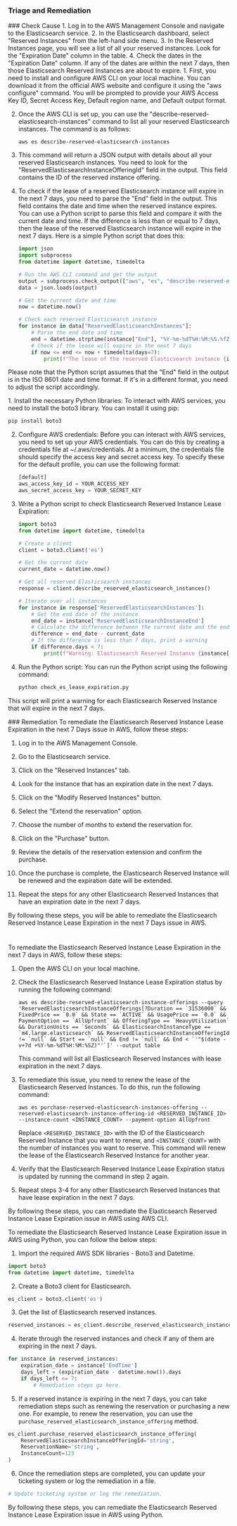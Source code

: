 
### Triage and Remediation
<Tabs>

<Tab title='Cause'>
### Check Cause
<AccordionGroup>
<Accordion title='Using Console' defaultOpen='true'>
1. Log in to the AWS Management Console and navigate to the Elasticsearch service.
2. In the Elasticsearch dashboard, select "Reserved Instances" from the left-hand side menu.
3. In the Reserved Instances page, you will see a list of all your reserved instances. Look for the "Expiration Date" column in the table.
4. Check the dates in the "Expiration Date" column. If any of the dates are within the next 7 days, then those Elasticsearch Reserved Instances are about to expire.
</Accordion>

<Accordion title='Using CLI'>
1. First, you need to install and configure AWS CLI on your local machine. You can download it from the official AWS website and configure it using the "aws configure" command. You will be prompted to provide your AWS Access Key ID, Secret Access Key, Default region name, and Default output format.

2. Once the AWS CLI is set up, you can use the "describe-reserved-elasticsearch-instances" command to list all your reserved Elasticsearch instances. The command is as follows:

   ```
   aws es describe-reserved-elasticsearch-instances
   ```

3. This command will return a JSON output with details about all your reserved Elasticsearch instances. You need to look for the "ReservedElasticsearchInstanceOfferingId" field in the output. This field contains the ID of the reserved instance offering.

4. To check if the lease of a reserved Elasticsearch instance will expire in the next 7 days, you need to parse the "End" field in the output. This field contains the date and time when the reserved instance expires. You can use a Python script to parse this field and compare it with the current date and time. If the difference is less than or equal to 7 days, then the lease of the reserved Elasticsearch instance will expire in the next 7 days. Here is a simple Python script that does this:

   ```python
   import json
   import subprocess
   from datetime import datetime, timedelta

   # Run the AWS CLI command and get the output
   output = subprocess.check_output(["aws", "es", "describe-reserved-elasticsearch-instances"])
   data = json.loads(output)

   # Get the current date and time
   now = datetime.now()

   # Check each reserved Elasticsearch instance
   for instance in data["ReservedElasticsearchInstances"]:
       # Parse the end date and time
       end = datetime.strptime(instance["End"], "%Y-%m-%dT%H:%M:%S.%fZ")
       # Check if the lease will expire in the next 7 days
       if now <= end <= now + timedelta(days=7):
           print(f"The lease of the reserved Elasticsearch instance {instance['ReservedElasticsearchInstanceId']} will expire in the next 7 days.")
   ```
   
Please note that the Python script assumes that the "End" field in the output is in the ISO 8601 date and time format. If it's in a different format, you need to adjust the script accordingly.
</Accordion>

<Accordion title='Using Python'>
1. Install the necessary Python libraries: To interact with AWS services, you need to install the boto3 library. You can install it using pip:

   ```python
   pip install boto3
   ```

2. Configure AWS credentials: Before you can interact with AWS services, you need to set up your AWS credentials. You can do this by creating a credentials file at ~/.aws/credentials. At a minimum, the credentials file should specify the access key and secret access key. To specify these for the default profile, you can use the following format:

   ```python
   [default]
   aws_access_key_id = YOUR_ACCESS_KEY
   aws_secret_access_key = YOUR_SECRET_KEY
   ```

3. Write a Python script to check Elasticsearch Reserved Instance Lease Expiration:

   ```python
   import boto3
   from datetime import datetime, timedelta

   # Create a client
   client = boto3.client('es')

   # Get the current date
   current_date = datetime.now()

   # Get all reserved Elasticsearch instances
   response = client.describe_reserved_elasticsearch_instances()

   # Iterate over all instances
   for instance in response['ReservedElasticsearchInstances']:
       # Get the end date of the instance
       end_date = instance['ReservedElasticsearchInstanceEnd']
       # Calculate the difference between the current date and the end date
       difference = end_date - current_date
       # If the difference is less than 7 days, print a warning
       if difference.days < 7:
           print(f"Warning: Elasticsearch Reserved Instance {instance['ReservedElasticsearchInstanceId']} will expire in the next 7 days.")
   ```

4. Run the Python script: You can run the Python script using the following command:

   ```python
   python check_es_lease_expiration.py
   ```

This script will print a warning for each Elasticsearch Reserved Instance that will expire in the next 7 days.
</Accordion>

</AccordionGroup>
</Tab>
<Tab title='Remediation'>
### Remediation

<AccordionGroup>
<Accordion title='Using Console' defaultOpen='true'>
To remediate the Elasticsearch Reserved Instance Lease Expiration in the next 7 Days issue in AWS, follow these steps:

1. Log in to the AWS Management Console.

2. Go to the Elasticsearch service.

3. Click on the "Reserved Instances" tab.

4. Look for the instance that has an expiration date in the next 7 days.

5. Click on the "Modify Reserved Instances" button.

6. Select the "Extend the reservation" option.

7. Choose the number of months to extend the reservation for.

8. Click on the "Purchase" button.

9. Review the details of the reservation extension and confirm the purchase.

10. Once the purchase is complete, the Elasticsearch Reserved Instance will be renewed and the expiration date will be extended.

11. Repeat the steps for any other Elasticsearch Reserved Instances that have an expiration date in the next 7 days.

By following these steps, you will be able to remediate the Elasticsearch Reserved Instance Lease Expiration in the next 7 Days issue in AWS.

#
</Accordion>

<Accordion title='Using CLI'>
To remediate the Elasticsearch Reserved Instance Lease Expiration in the next 7 days in AWS, follow these steps:

1. Open the AWS CLI on your local machine.

2. Check the Elasticsearch Reserved Instance Lease Expiration status by running the following command:

   ```
   aws es describe-reserved-elasticsearch-instance-offerings --query 'ReservedElasticsearchInstanceOfferings[?Duration == `31536000` && FixedPrice == `0.0` && State == `ACTIVE` && UsagePrice == `0.0` && PaymentOption == `AllUpfront` && OfferingType == `HeavyUtilization` && DurationUnits == `Seconds` && ElasticsearchInstanceType == `m4.large.elasticsearch` && ReservedElasticsearchInstanceOfferingId != `null` && Start == `null` && End != `null` && End < `'"$(date -v+7d +%Y-%m-%dT%H:%M:%SZ)"'`]' --output table
   ```

   This command will list all Elasticsearch Reserved Instances with lease expiration in the next 7 days.

3. To remediate this issue, you need to renew the lease of the Elasticsearch Reserved Instances. To do this, run the following command:

   ```
   aws es purchase-reserved-elasticsearch-instances-offering --reserved-elasticsearch-instance-offering-id <RESERVED_INSTANCE_ID> --instance-count <INSTANCE_COUNT> --payment-option AllUpfront
   ```

   Replace `<RESERVED_INSTANCE_ID>` with the ID of the Elasticsearch Reserved Instance that you want to renew, and `<INSTANCE_COUNT>` with the number of instances you want to reserve. This command will renew the lease of the Elasticsearch Reserved Instance for another year.

4. Verify that the Elasticsearch Reserved Instance Lease Expiration status is updated by running the command in step 2 again.

5. Repeat steps 3-4 for any other Elasticsearch Reserved Instances that have lease expiration in the next 7 days.

By following these steps, you can remediate the Elasticsearch Reserved Instance Lease Expiration issue in AWS using AWS CLI.
</Accordion>

<Accordion title='Using Python'>
To remediate the Elasticsearch Reserved Instance Lease Expiration issue in AWS using Python, you can follow the below steps:

1. Import the required AWS SDK libraries - Boto3 and Datetime.

```python
import boto3
from datetime import datetime, timedelta
```

2. Create a Boto3 client for Elasticsearch.

```python
es_client = boto3.client('es')
```

3. Get the list of Elasticsearch reserved instances.

```python
reserved_instances = es_client.describe_reserved_elasticsearch_instances()['ReservedElasticsearchInstances']
```

4. Iterate through the reserved instances and check if any of them are expiring in the next 7 days.

```python
for instance in reserved_instances:
    expiration_date = instance['EndTime']
    days_left = (expiration_date - datetime.now()).days
    if days_left <= 7:
        # Remediation steps go here.
```

5. If a reserved instance is expiring in the next 7 days, you can take remediation steps such as renewing the reservation or purchasing a new one. For example, to renew the reservation, you can use the `purchase_reserved_elasticsearch_instance_offering` method.

```python
es_client.purchase_reserved_elasticsearch_instance_offering(
    ReservedElasticsearchInstanceOfferingId='string',
    ReservationName='string',
    InstanceCount=123
)
```

6. Once the remediation steps are completed, you can update your ticketing system or log the remediation in a file.

```python
# Update ticketing system or log the remediation.
```

By following these steps, you can remediate the Elasticsearch Reserved Instance Lease Expiration issue in AWS using Python.
</Accordion>

</AccordionGroup>
</Tab>
</Tabs>
